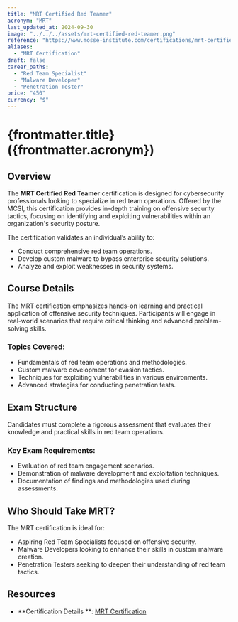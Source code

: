 ```yaml
---
title: "MRT Certified Red Teamer"
acronym: "MRT"
last_updated_at: 2024-09-30
image: "../../../assets/mrt-certified-red-teamer.png"
reference: "https://www.mosse-institute.com/certifications/mrt-certified-red-teamer.html"
aliases:
  - "MRT Certification"
draft: false
career_paths:
  - "Red Team Specialist"
  - "Malware Developer"
  - "Penetration Tester"
price: "450"
currency: "$"
---
```


# {frontmatter.title} ({frontmatter.acronym})

## Overview

The **MRT Certified Red Teamer** certification is designed for cybersecurity professionals looking to specialize in red
team operations. Offered by the MCSI, this certification provides in-depth training on offensive security tactics,
focusing on identifying and exploiting vulnerabilities within an organization's security posture.

The certification validates an individual’s ability to:

- Conduct comprehensive red team operations.
- Develop custom malware to bypass enterprise security solutions.
- Analyze and exploit weaknesses in security systems.

## Course Details

The MRT certification emphasizes hands-on learning and practical application of offensive security techniques.
Participants will engage in real-world scenarios that require critical thinking and advanced problem-solving skills.

### Topics Covered:

- Fundamentals of red team operations and methodologies.
- Custom malware development for evasion tactics.
- Techniques for exploiting vulnerabilities in various environments.
- Advanced strategies for conducting penetration tests.

## Exam Structure

Candidates must complete a rigorous assessment that evaluates their knowledge and practical skills in red team
operations.

### Key Exam Requirements:

- Evaluation of red team engagement scenarios.
- Demonstration of malware development and exploitation techniques.
- Documentation of findings and methodologies used during assessments.

## Who Should Take MRT?

The MRT certification is ideal for:

- Aspiring Red Team Specialists focused on offensive security.
- Malware Developers looking to enhance their skills in custom malware creation.
- Penetration Testers seeking to deepen their understanding of red team tactics.

## Resources

- **Certification Details
  **: [MRT Certification](https://www.mosse-institute.com/certifications/mrt-certified-red-teamer.html)